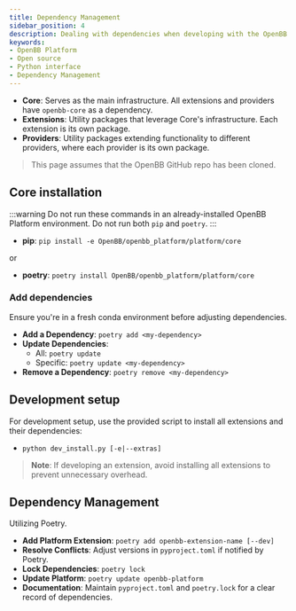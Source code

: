 ```yaml
---
title: Dependency Management
sidebar_position: 4
description: Dealing with dependencies when developing with the OpenBB Platform. Learn how to add new dependencies to the OpenBB Platform and how to add new dependencies to your custom extension.
keywords:
- OpenBB Platform
- Open source
- Python interface
- Dependency Management
---
```



<HeadTitle title="Dependency Management - Development | OpenBB Platform Docs" />

- **Core**: Serves as the main infrastructure. All extensions and providers have `openbb-core` as a dependency.
- **Extensions**: Utility packages that leverage Core's infrastructure. Each extension is its own package.
- **Providers**: Utility packages extending functionality to different providers, where each provider is its own package.

> This page assumes that the OpenBB GitHub repo has been cloned.


## Core installation

:::warning
Do not run these commands in an already-installed OpenBB Platform environment. Do not run both `pip` and `poetry`.
:::

- **pip**: `pip install -e OpenBB/openbb_platform/platform/core`

or

- **poetry**: `poetry install OpenBB/openbb_platform/platform/core`

### Add dependencies

Ensure you're in a fresh conda environment before adjusting dependencies.

- **Add a Dependency**: `poetry add <my-dependency>`
- **Update Dependencies**:
  - All: `poetry update`
  - Specific: `poetry update <my-dependency>`
- **Remove a Dependency**: `poetry remove <my-dependency>`

## Development setup

For development setup, use the provided script to install all extensions and their dependencies:

- `python dev_install.py [-e|--extras]`

> **Note**: If developing an extension, avoid installing all extensions to prevent unnecessary overhead.

## Dependency Management

Utilizing Poetry.

- **Add Platform Extension**: `poetry add openbb-extension-name [--dev]`
- **Resolve Conflicts**: Adjust versions in `pyproject.toml` if notified by Poetry.
- **Lock Dependencies**: `poetry lock`
- **Update Platform**: `poetry update openbb-platform`
- **Documentation**: Maintain `pyproject.toml` and `poetry.lock` for a clear record of dependencies.
